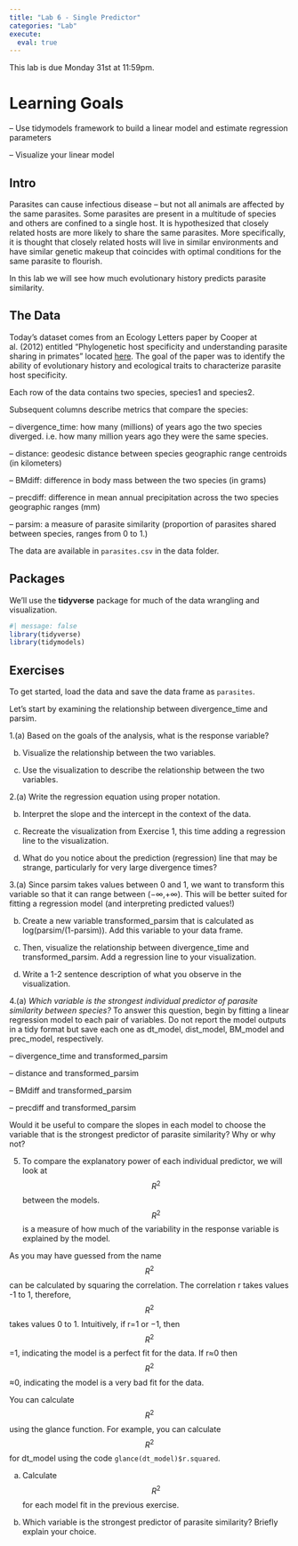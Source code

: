 ```yaml
---
title: "Lab 6 - Single Predictor"
categories: "Lab"
execute:
  eval: true
---
```


::: callout-important
This lab is due Monday 31st at 11:59pm.
:::

# Learning Goals

-- Use tidymodels framework to build a linear model and estimate regression parameters

-- Visualize your linear model

## Intro

Parasites can cause infectious disease -- but not all animals are affected by the same parasites. Some parasites are present in a multitude of species and others are confined to a single host. It is hypothesized that closely related hosts are more likely to share the same parasites. More specifically, it is thought that closely related hosts will live in similar environments and have similar genetic makeup that coincides with optimal conditions for the same parasite to flourish.

In this lab we will see how much evolutionary history predicts parasite similarity.

## The Data

Today's dataset comes from an Ecology Letters paper by Cooper at al. (2012) entitled "Phylogenetic host specificity and understanding parasite sharing in primates" located [here](https://onlinelibrary.wiley.com/doi/10.1111/j.1461-0248.2012.01858.x). The goal of the paper was to identify the ability of evolutionary history and ecological traits to characterize parasite host specificity.

Each row of the data contains two species, species1 and species2.

Subsequent columns describe metrics that compare the species:

-- divergence_time: how many (millions) of years ago the two species diverged. i.e. how many million years ago they were the same species.

-- distance: geodesic distance between species geographic range centroids (in kilometers)

-- BMdiff: difference in body mass between the two species (in grams)

-- precdiff: difference in mean annual precipitation across the two species geographic ranges (mm)

-- parsim: a measure of parasite similarity (proportion of parasites shared between species, ranges from 0 to 1.)

The data are available in `parasites.csv` in the data folder.

## Packages

We'll use the **tidyverse** package for much of the data wrangling and visualization.

```r
#| message: false
library(tidyverse)
library(tidymodels)
```

## Exercises

To get started, load the data and save the data frame as `parasites`. 

Let’s start by examining the relationship between divergence_time and parsim.

1.(a) Based on the goals of the analysis, what is the response variable?


(b) Visualize the relationship between the two variables.


(c) Use the visualization to describe the relationship between the two variables.




2.(a) Write the regression equation using proper notation. 

(b) Interpret the slope and the intercept in the context of the data.

(c) Recreate the visualization from Exercise 1, this time adding a regression line to the visualization.

(d) What do you notice about the prediction (regression) line that may be strange, particularly for very large divergence times?


3.(a) Since parsim takes values between 0 and 1, we want to transform this variable so that it can range between (−∞,+∞). This will be better suited for fitting a regression model (and interpreting predicted values!)


(b) Create a new variable transformed_parsim that is calculated as log(parsim/(1-parsim)). Add this variable to your data frame.

(c) Then, visualize the relationship between divergence_time and transformed_parsim. Add a regression line to your visualization.

(d) Write a 1-2 sentence description of what you observe in the visualization.


4.(a) *Which variable is the strongest individual predictor of parasite similarity between species?* To answer this question, begin by fitting a linear regression model to each pair of variables. Do not report the model outputs in a tidy format but save each one as dt_model, dist_model, BM_model and prec_model, respectively.


-- divergence_time and transformed_parsim

-- distance and transformed_parsim

-- BMdiff and transformed_parsim

-- precdiff and transformed_parsim

Would it be useful to compare the slopes in each model to choose the variable that is the strongest predictor of parasite similarity? Why or why not?


5. To compare the explanatory power of each individual predictor, we will look at $$R^2$$ between the models. $$R^2$$ is a measure of how much of the variability in the response variable is explained by the model. 

As you may have guessed from the name $$R^2$$ can be calculated by squaring the correlation. The correlation r takes values -1 to 1, therefore, $$R^2$$ takes values 0 to 1. Intuitively, if r=1 or −1, then $$R^2$$=1, indicating the model is a perfect fit for the data. If r≈0 then $$R^2$$≈0, indicating the model is a very bad fit for the data.

You can calculate  $$R^2$$ using the glance function. For example, you can calculate  $$R^2$$ for dt_model using the code `glance(dt_model)$r.squared`.


(a) Calculate $$R^2$$ for each model fit in the previous exercise.

(b) Which variable is the strongest predictor of parasite similarity? Briefly explain your choice.







